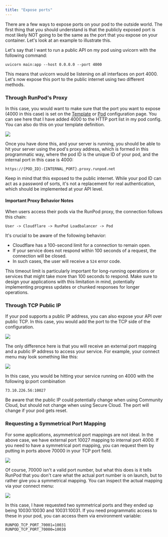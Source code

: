 ```yaml
---
title: "Expose ports"
---
```


There are a few ways to expose ports on your pod to the outside world. The first thing that you should understand is that the publicly exposed port is most likely NOT going to be the same as the port that you expose on your container. Let's look at an example to illustrate this.

Let's say that I want to run a public API on my pod using uvicorn with the following command:

```
uvicorn main:app --host 0.0.0.0 --port 4000
```

This means that uvicorn would be listening on all interfaces on port 4000. Let's now expose this port to the public internet using two different methods.

### Through RunPod's Proxy

In this case, you would want to make sure that the port you want to expose (4000 in this case) is set on the [Template](https://www.runpod.io/console/user/templates) or [Pod](https://www.runpod.io/console/pods) configuration page. You can see here that I have added 4000 to the HTTP port list in my pod config. You can also do this on your template definition.

<Frame caption="">
  <img src="/images/f750ab73-1386a3c-image-00ce91cf90cd62e743f1382d8d722b0a.png" />
</Frame>

Once you have done this, and your server is running, you should be able to hit your server using the pod's proxy address, which is formed in this programmatic way, where the pod ID is the unique ID of your pod, and the internal port in this case is 4000:

```
https://{POD_ID}-{INTERNAL_PORT}.proxy.runpod.net
```

Keep in mind that this exposed to the public internet. While your pod ID can act as a password of sorts, it's not a replacement for real authentication, which should be implemented at your API level.

#### Important Proxy Behavior Notes

When users access their pods via the RunPod proxy, the connection follows this chain:

```
User -> Cloudflare -> RunPod Loadbalancer -> Pod
```

It's crucial to be aware of the following behavior:

* Cloudflare has a 100-second limit for a connection to remain open.
* If your service does not respond within 100 seconds of a request, the connection will be closed.
* In such cases, the user will receive a `524` error code.

This timeout limit is particularly important for long-running operations or services that might take more than 100 seconds to respond. Make sure to design your applications with this limitation in mind, potentially implementing progress updates or chunked responses for longer operations.

### Through TCP Public IP

If your pod supports a public IP address, you can also expose your API over public TCP. In this case, you would add the port to the TCP side of the configuration.

<Frame caption="">
  <img src="/images/4afbcf63-49ebb9a-image-e69eedd0c7d53775006fdc73b0dcaabc.png" />
</Frame>

The only difference here is that you will receive an external port mapping and a public IP address to access your service. For example, your connect menu may look something like this:

<Frame caption="">
  <img src="/images/5f093b77-5e76c21-image-e7c348174fb6dd2ac5846743a696481a.png" />
</Frame>

In this case, you would be hitting your service running on 4000 with the following ip:port combination

```
73.10.226.56:10027
```

Be aware that the public IP could potentially change when using Community Cloud, but should not change when using Secure Cloud. The port will change if your pod gets reset.

### Requesting a Symmetrical Port Mapping

For some applications, asymmetrical port mappings are not ideal. In the above case, we have external port 10027 mapping to internal port 4000. If you need to have a symmetrical port mapping, you can request them by putting in ports above 70000 in your TCP port field.

<Frame caption="">
  <img src="/images/d14daea4-23c4178-image-4dc70800a254094973ca20d2132112f3.png" />
</Frame>

Of course, 70000 isn't a valid port number, but what this does is it tells RunPod that you don't care what the actual port number is on launch, but to rather give you a symmetrical mapping. You can inspect the actual mapping via your connect menu:

<Frame caption="">
  <img src="/images/53d7e096-92e4f90-image-ce4e1e6f45d585a6ecc5f03583a23ab2.png" />
</Frame>

In this case, I have requested two symmetrical ports and they ended up being 10030:10030 and 10031:10031. If you need programmatic access to these in your pod, you can access them via environment variable:

```
RUNPOD_TCP_PORT_70001=10031
RUNPOD_TCP_PORT_70000=10030
```
